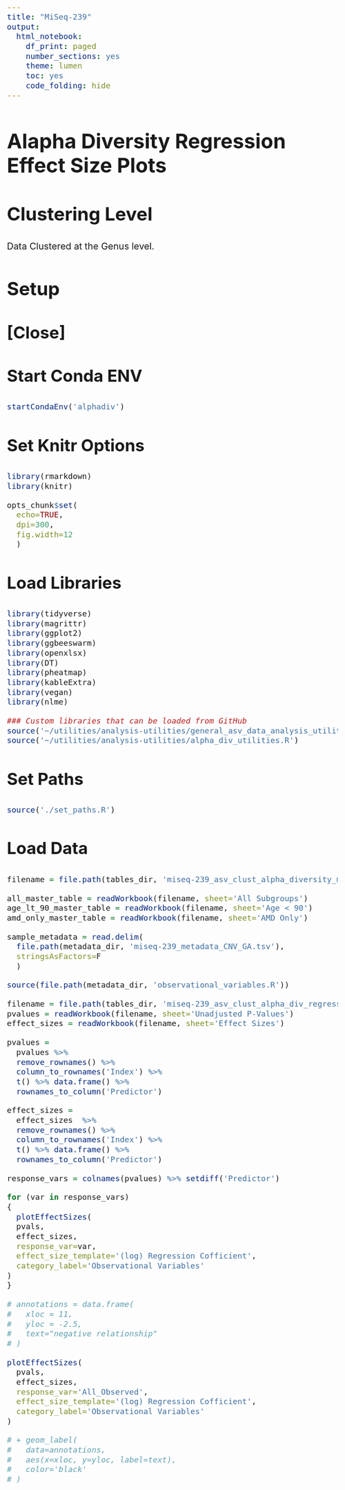 ```yaml
---
title: "MiSeq-239"
output:
  html_notebook:
    df_print: paged
    number_sections: yes
    theme: lumen
    toc: yes
    code_folding: hide
---
```


<style>
  html {
    font-size: 16pt;
  }
  
  body {
    font-size: 16pt;
  }
  
  h1 {
    font-size: 2.2rem;
  }
  
  h2 {
    font-size: 2rem;
  }
  
  h3 {
    font-size: 1.8rem;
  }
  
  h4 {
    font-size: 1.4rem;
  }
  
</style>

# Alapha Diversity Regression Effect Size Plots {.tabset}
## Clustering Level
Data Clustered at the Genus level.

## Setup {.tabset}

### [Close]

### Start Conda ENV
```r
startCondaEnv('alphadiv')
```

### Set Knitr Options
```r
library(rmarkdown)
library(knitr)

opts_chunk$set(
  echo=TRUE,
  dpi=300,
  fig.width=12
  )
```

### Load Libraries
```r
library(tidyverse)
library(magrittr)
library(ggplot2)
library(ggbeeswarm)
library(openxlsx)
library(DT)
library(pheatmap)
library(kableExtra)
library(vegan)
library(nlme)

### Custom libraries that can be loaded from GitHub
source('~/utilities/analysis-utilities/general_asv_data_analysis_utilities.R')
source('~/utilities/analysis-utilities/alpha_div_utilities.R')
```


### Set Paths
```r
source('./set_paths.R')
```

### Load Data
```r
filename = file.path(tables_dir, 'miseq-239_asv_clust_alpha_diversity_master_tables.xlsx')

all_master_table = readWorkbook(filename, sheet='All Subgroups')
age_lt_90_master_table = readWorkbook(filename, sheet='Age < 90')
amd_only_master_table = readWorkbook(filename, sheet='AMD Only')

sample_metadata = read.delim(
  file.path(metadata_dir, 'miseq-239_metadata_CNV_GA.tsv'), 
  stringsAsFactors=F
  )

source(file.path(metadata_dir, 'observational_variables.R'))

filename = file.path(tables_dir, 'miseq-239_asv_clust_alpha_div_regression_stats.xlsx')
pvalues = readWorkbook(filename, sheet='Unadjusted P-Values')
effect_sizes = readWorkbook(filename, sheet='Effect Sizes')

```


```r
pvalues = 
  pvalues %>%
  remove_rownames() %>%
  column_to_rownames('Index') %>%
  t() %>% data.frame() %>%
  rownames_to_column('Predictor')

effect_sizes = 
  effect_sizes  %>%
  remove_rownames() %>%
  column_to_rownames('Index') %>%
  t() %>% data.frame() %>%
  rownames_to_column('Predictor')
```


```r
response_vars = colnames(pvalues) %>% setdiff('Predictor')

for (var in response_vars)
{
  plotEffectSizes(
  pvals,
  effect_sizes,
  response_var=var,
  effect_size_template='(log) Regression Cofficient',
  category_label='Observational Variables'
) 
}
```


```r
# annotations = data.frame(
#   xloc = 11,
#   yloc = -2.5,
#   text="negative relationship"
# )

plotEffectSizes(
  pvals,
  effect_sizes,
  response_var='All_Observed',
  effect_size_template='(log) Regression Cofficient',
  category_label='Observational Variables'
) 

# + geom_label(
#   data=annotations,
#   aes(x=xloc, y=yloc, label=text),
#   color='black'
# )

```

